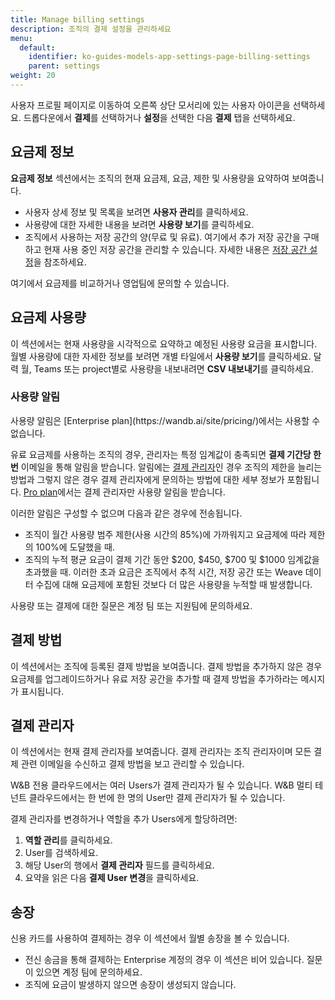 ```yaml
---
title: Manage billing settings
description: 조직의 결제 설정을 관리하세요
menu:
  default:
    identifier: ko-guides-models-app-settings-page-billing-settings
    parent: settings
weight: 20
---
```


사용자 프로필 페이지로 이동하여 오른쪽 상단 모서리에 있는 사용자 아이콘을 선택하세요. 드롭다운에서 **결제**를 선택하거나 **설정**을 선택한 다음 **결제** 탭을 선택하세요.

## 요금제 정보

**요금제 정보** 섹션에서는 조직의 현재 요금제, 요금, 제한 및 사용량을 요약하여 보여줍니다.

- 사용자 상세 정보 및 목록을 보려면 **사용자 관리**를 클릭하세요.
- 사용량에 대한 자세한 내용을 보려면 **사용량 보기**를 클릭하세요.
- 조직에서 사용하는 저장 공간의 양(무료 및 유료). 여기에서 추가 저장 공간을 구매하고 현재 사용 중인 저장 공간을 관리할 수 있습니다. 자세한 내용은 [저장 공간 설정](/ko/guides/app/settings-page/storage/)을 참조하세요.

여기에서 요금제를 비교하거나 영업팀에 문의할 수 있습니다.

## 요금제 사용량
이 섹션에서는 현재 사용량을 시각적으로 요약하고 예정된 사용량 요금을 표시합니다. 월별 사용량에 대한 자세한 정보를 보려면 개별 타일에서 **사용량 보기**를 클릭하세요. 달력 월, Teams 또는 project별로 사용량을 내보내려면 **CSV 내보내기**를 클릭하세요.

### 사용량 알림

<Note>
사용량 알림은 [Enterprise plan](https://wandb.ai/site/pricing/)에서는 사용할 수 없습니다.
</Note>

유료 요금제를 사용하는 조직의 경우, 관리자는 특정 임계값이 충족되면 **결제 기간당 한 번** 이메일을 통해 알림을 받습니다. 알림에는 [결제 관리자](#billing-admin)인 경우 조직의 제한을 늘리는 방법과 그렇지 않은 경우 결제 관리자에게 문의하는 방법에 대한 세부 정보가 포함됩니다. [Pro plan](https://wandb.ai/site/pricing/)에서는 결제 관리자만 사용량 알림을 받습니다.

이러한 알림은 구성할 수 없으며 다음과 같은 경우에 전송됩니다.

- 조직이 월간 사용량 범주 제한(사용 시간의 85%)에 가까워지고 요금제에 따라 제한의 100%에 도달했을 때.
- 조직의 누적 평균 요금이 결제 기간 동안 $200, $450, $700 및 $1000 임계값을 초과했을 때. 이러한 초과 요금은 조직에서 추적 시간, 저장 공간 또는 Weave 데이터 수집에 대해 요금제에 포함된 것보다 더 많은 사용량을 누적할 때 발생합니다.

사용량 또는 결제에 대한 질문은 계정 팀 또는 지원팀에 문의하세요.

## 결제 방법
이 섹션에서는 조직에 등록된 결제 방법을 보여줍니다. 결제 방법을 추가하지 않은 경우 요금제를 업그레이드하거나 유료 저장 공간을 추가할 때 결제 방법을 추가하라는 메시지가 표시됩니다.

## 결제 관리자
이 섹션에서는 현재 결제 관리자를 보여줍니다. 결제 관리자는 조직 관리자이며 모든 결제 관련 이메일을 수신하고 결제 방법을 보고 관리할 수 있습니다.

<Note>
W&B 전용 클라우드에서는 여러 Users가 결제 관리자가 될 수 있습니다. W&B 멀티 테넌트 클라우드에서는 한 번에 한 명의 User만 결제 관리자가 될 수 있습니다.
</Note>

결제 관리자를 변경하거나 역할을 추가 Users에게 할당하려면:

1. **역할 관리**를 클릭하세요.
2. User를 검색하세요.
3. 해당 User의 행에서 **결제 관리자** 필드를 클릭하세요.
4. 요약을 읽은 다음 **결제 User 변경**을 클릭하세요.

## 송장
신용 카드를 사용하여 결제하는 경우 이 섹션에서 월별 송장을 볼 수 있습니다.
- 전신 송금을 통해 결제하는 Enterprise 계정의 경우 이 섹션은 비어 있습니다. 질문이 있으면 계정 팀에 문의하세요.
- 조직에 요금이 발생하지 않으면 송장이 생성되지 않습니다.
